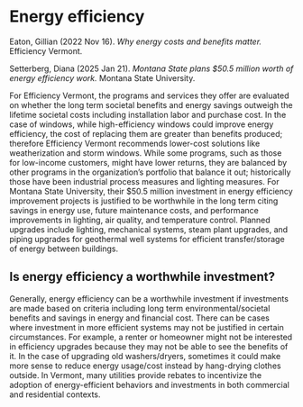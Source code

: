 # Energy efficiency

Eaton, Gillian (2022 Nov 16). _Why energy costs and benefits matter._ Efficiency Vermont.

Setterberg, Diana (2025 Jan 21). _Montana State plans $50.5 million worth of energy efficiency work._ Montana State University.

For Efficiency Vermont, the programs and services they offer are evaluated on whether the long term societal benefits and energy savings outweigh the lifetime societal costs including installation labor and purchase cost. In the case of windows, while high-efficiency windows could improve energy efficiency, the cost of replacing them are greater than benefits produced; therefore Efficiency Vermont recommends lower-cost solutions like weatherization and storm windows. While some programs, such as those for low-income customers, might have lower returns, they are balanced by other programs in the organization’s portfolio that balance it out; historically those have been industrial process measures and lighting measures. For Montana State University, their $50.5 million investment in energy efficiency improvement projects is justified to be worthwhile in the long term citing savings in energy use, future maintenance costs, and performance improvements in lighting, air quality, and temperature control. Planned upgrades include lighting, mechanical systems, steam plant upgrades, and piping upgrades for geothermal well systems for efficient transfer/storage of energy between buildings.

## Is energy efficiency a worthwhile investment?

Generally, energy efficiency can be a worthwhile investment if investments are made based on criteria including long term environmental/societal benefits and savings in energy and financial cost. There can be cases where investment in more efficient systems may not be justified in certain circumstances. For example, a renter or homeowner might not be interested in efficiency upgrades because they may not be able to see the benefits of it. In the case of upgrading old washers/dryers, sometimes it could make more sense to reduce energy usage/cost instead by hang-drying clothes outside. In Vermont, many utilities provide rebates to incentivize the adoption of energy-efficient behaviors and investments in both commercial and residential contexts.

